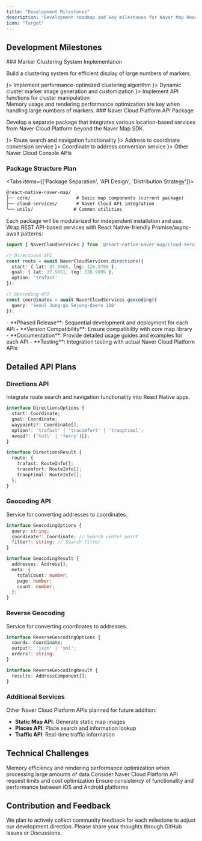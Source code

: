 ```yaml
---
title: "Development Milestones"
description: "Development roadmap and key milestones for Naver Map React Native library"
icon: "Target"
---
```



## Development Milestones

<Steps>
<Step>
### Marker Clustering System Implementation

Build a clustering system for efficient display of large numbers of markers.

<div className="grid grid-cols-1 md:grid-cols-3 gap-4 mt-4">
<Card title="Clustering Algorithm" icon={<Target />}>
Implement performance-optimized clustering algorithm
</Card>
<Card title="Cluster Marker Images" icon={<CheckCircle />}>
Dynamic cluster marker image generation and customization
</Card>
<Card title="Cluster Functions" icon={<Navigation />}>
Implement API functions for cluster manipulation
</Card>
</div>

<Callout type="warn" title="Performance Considerations">
Memory usage and rendering performance optimization are key when handling large numbers of markers.
</Callout>
</Step>

<Step>
### Naver Cloud Platform API Package

Develop a separate package that integrates various location-based services from Naver Cloud Platform beyond the Naver Map SDK.

<Cards>
<Card title="Directions API" icon={<Navigation />}>
Route search and navigation functionality
</Card>
<Card title="Geocoding API" icon={<Target />}>
Address to coordinate conversion service
</Card>
<Card title="Reverse Geocoding" icon={<Navigation />}>
Coordinate to address conversion service
</Card>
<Card title="Additional Services" icon={<Cloud />}>
Other Naver Cloud Console APIs
</Card>
</Cards>

### Package Structure Plan

<Tabs items={['Package Separation', 'API Design', 'Distribution Strategy']}>
<Tab value="Package Separation">
```txt
@react-native-naver-map/
├── core/                 # Basic map components (current package)
├── cloud-services/       # Naver Cloud API integration
└── utils/               # Common utilities
```

Each package will be modularized for independent installation and use.
</Tab>
<Tab value="API Design">
Wrap REST API-based services with React Native-friendly Promise/async-await patterns:

```typescript
import { NaverCloudServices } from '@react-native-naver-map/cloud-services';

// Directions API
const route = await NaverCloudServices.directions({
  start: { lat: 37.5665, lng: 126.9780 },
  goal: { lat: 37.5651, lng: 126.9895 },
  option: 'trafast'
});

// Geocoding API
const coordinates = await NaverCloudServices.geocoding({
  query: 'Seoul Jung-gu Sejong-daero 110'
});
```
</Tab>
<Tab value="Distribution Strategy">
- **Phased Release**: Sequential development and deployment for each API
- **Version Compatibility**: Ensure compatibility with core map library
- **Documentation**: Provide detailed usage guides and examples for each API
- **Testing**: Integration testing with actual Naver Cloud Platform APIs
</Tab>
</Tabs>
</Step>
</Steps>

## Detailed API Plans

### Directions API

Integrate route search and navigation functionality into React Native apps.

```typescript
interface DirectionsOptions {
  start: Coordinate;
  goal: Coordinate;
  waypoints?: Coordinate[];
  option?: 'trafast' | 'tracomfort' | 'traoptimal';
  avoid?: ('toll' | 'ferry')[];
}

interface DirectionsResult {
  route: {
    trafast: RouteInfo[];
    tracomfort: RouteInfo[];
    traoptimal: RouteInfo[];
  };
}
```

### Geocoding API

Service for converting addresses to coordinates.

```typescript
interface GeocodingOptions {
  query: string;
  coordinate?: Coordinate; // Search center point
  filter?: string; // Search filter
}

interface GeocodingResult {
  addresses: Address[];
  meta: {
    totalCount: number;
    page: number;
    count: number;
  };
}
```

### Reverse Geocoding

Service for converting coordinates to addresses.

```typescript
interface ReverseGeocodingOptions {
  coords: Coordinate;
  output?: 'json' | 'xml';
  orders?: string;
}

interface ReverseGeocodingResult {
  results: AddressComponent[];
}
```

### Additional Services

Other Naver Cloud Platform APIs planned for future addition:

- **Static Map API**: Generate static map images
- **Places API**: Place search and information lookup
- **Traffic API**: Real-time traffic information

## Technical Challenges

<div className="space-y-4">
<Callout type="error" title="Performance Optimization">
Memory efficiency and rendering performance optimization when processing large amounts of data
</Callout>

<Callout type="warn" title="API Rate Limiting">
Consider Naver Cloud Platform API request limits and cost optimization
</Callout>

<Callout type="info" title="Cross-Platform Consistency">
Ensure consistency of functionality and performance between iOS and Android platforms
</Callout>
</div>

## Contribution and Feedback

<Callout>
We plan to actively collect community feedback for each milestone to adjust our development direction.
Please share your thoughts through GitHub Issues or Discussions.
</Callout>
